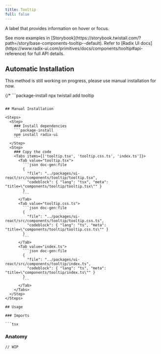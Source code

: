 ```yaml
---
title: Tooltip
full: false
---
```


A label that provides information on hover or focus.

<Callout type='info'>
  See more examples in [Storybook](https://storybook.twistail.com/?path=/story/base-components-tooltip--default).
  Refer to [Radix UI docs](https://www.radix-ui.com/primitives/docs/components/tooltip#api-reference) for full API details.
</Callout>

## Automatic Installation

<Callout type='warn'>
  This method is still working on progress, please use manual installation for now.
</Callout>

{/* ```package-install
npx twistail add tooltip
``` */}

## Manual Installation

<Steps>
  <Step>
    ### Install dependencies
    ```package-install
    npm install radix-ui
    ```
  </Step>
  <Step>
    ### Copy the code
    <Tabs items={['tooltip.tsx', 'tooltip.css.ts', 'index.ts']}>
      <Tab value="tooltip.tsx">
        ```json doc-gen:file
        {
          "file": "../packages/ui-react/src/components/tooltip/tooltip.tsx",
          "codeblock": { "lang": "tsx", "meta": "title=\"components/tooltip/tooltip.tsx\"" }
        }
        ```
      </Tab>
      <Tab value="tooltip.css.ts">
        ```json doc-gen:file
        {
          "file": "../packages/ui-react/src/components/tooltip/tooltip.css.ts",
          "codeblock": { "lang": "ts", "meta": "title=\"components/tooltip/tooltip.css.ts\"" }
        }
        ```
      </Tab>
      <Tab value="index.ts">
        ```json doc-gen:file
        {
          "file": "../packages/ui-react/src/components/tooltip/index.ts",
          "codeblock": { "lang": "ts", "meta": "title=\"components/tooltip/index.ts\"" }
        }
        ```
      </Tab>
    </Tabs>
  </Step>
</Steps>

## Usage

### Imports

```tsx
```

### Anatomy

```tsx
// WIP
```
